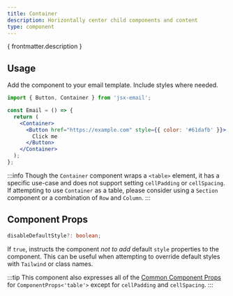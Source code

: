```yaml
---
title: Container
description: Horizontally center child components and content
type: component
---
```


<p>{ frontmatter.description }</p>

<Install type={frontmatter.type}/>

## Usage

Add the component to your email template. Include styles where needed.

```jsx
import { Button, Container } from 'jsx-email';

const Email = () => {
  return (
    <Container>
      <Button href="https://example.com" style={{ color: '#61dafb' }}>
        Click me
      </Button>
    </Container>
  );
};
```

:::info
Though the `Container` component wraps a `<table>` element, it has a specific use-case and does not support setting `cellPadding` or `cellSpacing`. If attempting to use `Container` as a table, please consider using a `Section` component or a combination of `Row` and `Column`.
:::

## Component Props

```ts
disableDefaultStyle?: boolean;
```

If `true`, instructs the component _not to add_ default `style` properties to the component. This can be useful when attempting to override default styles with `Tailwind` or class names.

:::tip
This component also expresses all of the [Common Component Props](https://react.dev/reference/react-dom/components/common) for `ComponentProps<'table'>` except for `cellPadding` and `cellSpacing`.
:::